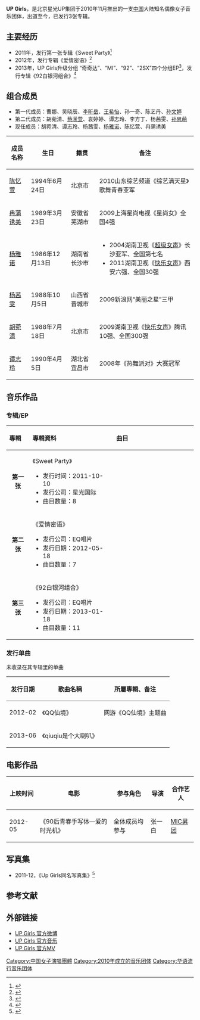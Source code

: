 {{艺人
| 姓名 = Up Girls
| 类型 = 組合
| 图片 = 
| 图片简介 =  
| 出道日期 = 2010年11月11日
| 出道地点 = 北京市
| 语言     = [[汉语|汉语]] 
| 音乐类型 = [[华语流行|华语流行]]
| 活跃年代 =2010年-至今
| 唱片公司 = [[EQ唱片|EQ唱片]]（2010-至今） 
| 经纪公司 = [[星光UP|星光UP]]（2010-至今）
| 网站 = [http://weibo.com/upgirls UP Girls 官方微博]
}}

'''UP Girls'''，是北京星光UP集团于2010年11月推出的一支[[中国|中国]]大陆知名偶像女子音乐团体，出道至今，已发行3张专辑。 

==主要经历==
*2011年，发行第一张专辑《Sweet Party》<ref>{{Cite web |url=http://ent.sina.com.cn/y/2011-10-11/15423438367.shtml |title=UP Girls首张国语大碟《Sweet Party》首发 |access-date=2014-06-07 |archive-date=2020-05-11 |archive-url=https://web.archive.org/web/20200511065913/http://ent.sina.com.cn/y/2011-10-11/15423438367.shtml |dead-url=no }}</ref>
*2012年，发行专辑《爱情密语》<ref>{{Cite web |url=http://ent.163.com/13/0221/14/8O8C88QL000333J5.html |title=UP Girls90之MI “闺蜜恋爱帮”的《爱情MI语》 |access-date=2014-06-07 |archive-date=2020-05-11 |archive-url=https://web.archive.org/web/20200511065917/http://ent.163.com/13/0221/14/8O8C88QL000333J5.html |dead-url=no }}</ref>
*2013年，UP Girls升级分组 “奇奇达”、“MI”、“92”、“2SX”四个分组EP<ref>{{Cite web |url=http://yue.ifeng.com/news/detail_2013_02/21/22354311_0.shtml |title=UP Girls90女子天团重组 四个分支2013全球首发 |access-date=2014-06-07 |archive-date=2020-05-11 |archive-url=https://web.archive.org/web/20200511065924/http://yue.ifeng.com/news/detail_2013_02/21/22354311_0.shtml |dead-url=no }}</ref>，发行专辑《92白银河组合》<ref>{{Cite web |url=http://ent.163.com/13/0220/14/8O5O4DE6000333J5.html |title=UP Girls90新声自成“白银河” 《92》动心面世 |access-date=2014-06-07 |archive-date=2020-05-11 |archive-url=https://web.archive.org/web/20200511065928/http://ent.163.com/13/0220/14/8O5O4DE6000333J5.html |dead-url=no }}</ref>

==组合成员== 
*第一代成员：曹娜、吴晓辰、[[李昕岳|李昕岳]]、[[王希怡|王希怡]]、孙一奇、陈艺丹、[[孙文婷|孙文婷]]
*第二代成员：胡菀清、[[蔡潆萱|蔡潆萱]]、袁婷婷、谭志玲、李方丁、杨茜雯、[[孙思萌|孙思萌]]
*现任成员：胡菀清、谭志玲、杨茜雯、[[杨雅诺|杨雅诺]]、陈忆萱、冉蒲诱美
{| class="wikitable"
|-
! 成员名称  !! 生日 !! 籍贯 !! 备注 
|-
| [[陈忆萱|陈忆萱]] ||1994年6月24日 || 北京市 ||2010山东综艺频道《综艺满天星》歌舞青春亚军
|-
| [[冉蒲诱美|冉蒲诱美]] ||1989年3月23日 || 安徽省芜湖市 ||2009上海星尚电视《星尚女》全国4强 
|-
| [[杨雅诺|杨雅诺]] || 1986年12月13日 || 湖南省长沙市 || 
*2004湖南卫视《[[超级女声|超级女声]]》长沙亚军、全国第七名
*2011湖南卫视《[[快乐女声|快乐女声]]》西安六强、全国30强
|-
| [[杨茜雯|杨茜雯]] || 1988年10月5日 || 山西省晋城市 || 2009新浪网“美丽之星”三甲
|-
| [[胡菀清|胡菀清]] || 1988年7月18日 || 北京市 || 2009湖南卫视《[[快乐女声|快乐女声]]》腾讯10强、全国300强
|-
| [[谭志玲|谭志玲]] || 1990年4月5日 || 湖北省宜昌市 || 2008年《热舞派对》大赛冠军
|}
 
==音乐作品==
===专辑/EP===
{| class="wikitable"
!align="left" width="80px"| 專輯 
!align="left" width="350px"| 專輯資料
!align="left" width="400px"| 曲目
|-
|align="center"| '''第一张'''
|align="left"|《Sweet Party》  
* 发行时间：2011-10-10
* 发行公司：星光国际 
* 曲目数量：8 
|align="left" style="font-size: 85%;"|
{{hidden|曲目|
# Love Me Boy【MV】
# 再给我点勇气【MV】
# 爱自己【MV】		
# Come To Me
# 甩葱歌
# 寂寞跳舞
# 变
# 喀秋莎 
}}
|- bgcolor="#FFFFFF"
|align="center"| '''第二张'''
|align="left"| 《爱情密语》 
* 发行公司：EQ唱片
* 发行日期：2012-05-18
* 曲目数量：7 
|align="left" style="font-size: 85%;"|
{{hidden|曲目|
# 整颗心都是你  
# 借口
# 走在你身边还是你
# 爱不难，恨更简单 
# my angel
# 英雄
# 发香
}}
|- bgcolor="#FFFFFF"
|align="center"| '''第三张'''
|align="left"| 《92白银河组合》 
* 发行公司：EQ唱片
* 发行日期：2013-01-18
* 曲目数量：11
|align="left" style="font-size: 85%;"|
{{hidden|曲目|
# My Hearbeat
# Bad Boy
# 风淡云清
# 因为你是男孩
# 雪花漫天
}}
|}

===发行单曲===
未收录在其专辑里的单曲
{| class="wikitable"
|-
! 发行日期  !! 歌曲名稱 !! 所屬專輯、备注 
|-
| 2012-02 || 《QQ仙境》  ||网游《QQ仙境》主题曲
|-
| 2013-06 || 《qiuqiu是个大喇叭》   || 
|}
 
==电影作品==
{| class="wikitable"
|-
! 上映时间 !! 电影 !! 参与角色!!导演 !!合作艺人 
|-
| 2012-05 || 《90后青春手写体—爱的时光机》 || 全体成员均参与 ||张一白 ||[[MIC男团|MIC男团]]  
|} 
==写真集==
*2011-12，《Up Girls同名写真集》<ref>{{Cite web |url=http://ent.163.com/photoview/00B60003/57012.html |title=UP Girls写真集《Sweet Party》曝光 |access-date=2014-06-07 |archive-date=2020-05-11 |archive-url=https://web.archive.org/web/20200511065933/http://ent.163.com/photoview/00B60003/57012.html |dead-url=no }}</ref>
==参考文献==
{{reflist}}
==外部链接== 
*[http://weibo.com/upgirls UP Girls 官方微博] {{Wayback|url=http://weibo.com/upgirls |date=20200511065921 }}
*[https://web.archive.org/web/20150620001830/http://music.baidu.com/artist/831838 UP Girls 官方音乐] 
*[https://web.archive.org/web/20140715010726/http://www.yinyuetai.com/fanclub/13011 UP Girls 官方MV] 

[[Category:中国女子演唱團體|Category:中国女子演唱團體]] 
[[Category:2010年成立的音乐团体|Category:2010年成立的音乐团体]] 
[[Category:华语流行音乐团体|Category:华语流行音乐团体]]
